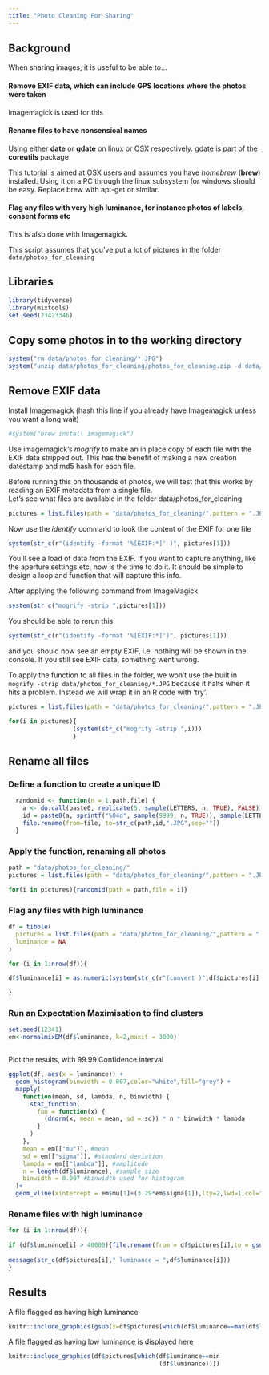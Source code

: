 ```yaml
---
title: "Photo Cleaning For Sharing"
---
```


## 

## Background

When sharing images, it is useful to be able to...

#### Remove EXIF data, which can include GPS locations where the photos were taken

Imagemagick is used for this

#### Rename files to have nonsensical names

Using either **date** or **gdate** on linux or OSX respectively. gdate is part of the **coreutils** package

This tutorial is aimed at OSX users and assumes you have *homebrew* (**brew**) installed. Using it on a PC through the linux subsystem for windows should be easy. Replace brew with apt-get or similar.

#### Flag any files with very high luminance, for instance photos of labels, consent forms etc

This is also done with Imagemagick.

This script assumes that you've put a lot of pictures in the folder `data/photos_for_cleaning`

## Libraries

```r
library(tidyverse)
library(mixtools)
set.seed(23423346)
```

## Copy some photos in to the working directory

```r
system("rm data/photos_for_cleaning/*.JPG")
system("unzip data/photos_for_cleaning/photos_for_cleaning.zip -d data/photos_for_cleaning/")
```

## Remove EXIF data

Install Imagemagick (hash this line if you already have Imagemagick unless you want a long wait)

```r
#system("brew install imagemagick")
```

Use imagemagick's *mogrify* to make an in place copy of each file with the EXIF data stripped out. This has the benefit of making a new creation datestamp and md5 hash for each file.

Before running this on thousands of photos, we will test that this works by reading an EXIF metadata from a single file.\
Let's see what files are available in the folder data/photos_for_cleaning

```r
pictures = list.files(path = "data/photos_for_cleaning/",pattern = ".JPG",full.names = T)
```

Now use the *identify* command to look the content of the EXIF for one file

```r
system(str_c(r"(identify -format '%[EXIF:*]' )", pictures[1]))
```

You'll see a load of data from the EXIF. If you want to capture anything, like the aperture settings etc, now is the time to do it. It should be simple to design a loop and function that will capture this info.

After applying the following command from ImageMagick

```r
system(str_c("mogrify -strip ",pictures[1]))
```

You should be able to rerun this

```r
system(str_c(r"(identify -format '%[EXIF:*]')", pictures[1]))
```

and you should now see an empty EXIF, i.e. nothing will be shown in the console. If you still see EXIF data, something went wrong.

To apply the function to all files in the folder, we won't use the built in `mogrify -strip data/photos_for_cleaning/*.JPG` because it halts when it hits a problem. Instead we will wrap it in an R code with 'try'.

```r
pictures = list.files(path = "data/photos_for_cleaning/",pattern = ".JPG",full.names = T)

for(i in pictures){
                  (system(str_c("mogrify -strip ",i)))
                  }
```

## Rename all files

### Define a function to create a unique ID

```r
  randomid <- function(n = 1,path,file) {
    a <- do.call(paste0, replicate(5, sample(LETTERS, n, TRUE), FALSE))
    id = paste0(a, sprintf("%04d", sample(9999, n, TRUE)), sample(LETTERS, n, TRUE))
    file.rename(from=file, to=str_c(path,id,".JPG",sep=""))
  }
```

### Apply the function, renaming all photos

```r
path = "data/photos_for_cleaning/"
pictures = list.files(path = "data/photos_for_cleaning/",pattern = ".JPG",full.names = T)

for(i in pictures){randomid(path = path,file = i)}

```

### Flag any files with high luminance

```r
df = tibble(
  pictures = list.files(path = "data/photos_for_cleaning/",pattern = ".JPG",full.names = T),
  luminance = NA
)

for (i in 1:nrow(df)){

df$luminance[i] = as.numeric(system(str_c(r"(convert )",df$pictures[i],r"( -colorspace LAB -channel r -separate +channel -format "%[mean]\n" info: )",sep=""),intern = T))

}


```

### Run an Expectation Maximisation to find clusters

```r

set.seed(12341)
em<-normalmixEM(df$luminance, k=2,maxit = 3000)



```

Plot the results, with 99.99 Confidence interval

```r

ggplot(df, aes(x = luminance)) +
  geom_histogram(binwidth = 0.007,color="white",fill="grey") +
  mapply(
    function(mean, sd, lambda, n, binwidth) {
      stat_function(
        fun = function(x) {
          (dnorm(x, mean = mean, sd = sd)) * n * binwidth * lambda
        }
      )
    },
    mean = em[["mu"]], #mean
    sd = em[["sigma"]], #standard deviation
    lambda = em[["lambda"]], #amplitude
    n = length(df$luminance), #sample size
    binwidth = 0.007 #binwidth used for histogram
  )+
  geom_vline(xintercept = em$mu[1]+(3.29*em$sigma[1]),lty=2,lwd=1,col="red")

```

### Rename files with high luminance

```r


for (i in 1:nrow(df)){

if (df$luminance[i] > 40000){file.rename(from = df$pictures[i],to = gsub(x = df$pictures[i],pattern = ".JPG",replacement = ".light.JPG"))}
  
message(str_c(df$pictures[i]," luminance = ",df$luminance[i]))
}
```

## Results

A file flagged as having high luminance

```r
knitr::include_graphics(gsub(x=df$pictures[which(df$luminance==max(df$luminance))],pattern = ".JPG",replacement = ".light.JPG"),error = T)
```

A file flagged as having low luminance is displayed here

```r
knitr::include_graphics(df$pictures[which(df$luminance==min
                                          (df$luminance))])
```
